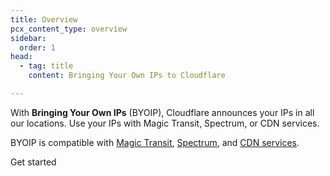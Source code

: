 ```yaml
---
title: Overview
pcx_content_type: overview
sidebar:
  order: 1
head:
  - tag: title
    content: Bringing Your Own IPs to Cloudflare

---
```



<Plan type="enterprise" />

With **Bringing Your Own IPs** (BYOIP), Cloudflare announces your IPs in all our locations. Use your IPs with Magic Transit, Spectrum, or CDN services.

BYOIP is compatible with [Magic Transit](/magic-transit/), [Spectrum](/spectrum/), and [CDN services](/cache/).

 <LinkButton variant="primary" href="/byoip/get-started/">Get started</LinkButton>

